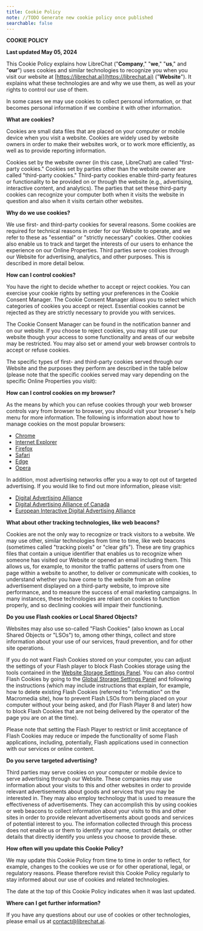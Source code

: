```yaml
---
title: Cookie Policy
note: //TODO Generate new cookie policy once published
searchable: false
---
```



**COOKIE POLICY**



**Last updated May 05, 2024**


This Cookie Policy explains how LibreChat ("**Company**," "**we**," "**us**," and "**our**") uses cookies and similar technologies to recognize you when you visit our website at [https://librechat.ai](https://librechat.ai) ("**Website**"). It explains what these technologies are and why we use them, as well as your rights to control our use of them.



In some cases we may use cookies to collect personal information, or that becomes personal information if we combine it with other information.



**What are cookies?**



Cookies are small data files that are placed on your computer or mobile device when you visit a website. Cookies are widely used by website owners in order to make their websites work, or to work more efficiently, as well as to provide reporting information.



Cookies set by the website owner (in this case, LibreChat) are called "first-party cookies." Cookies set by parties other than the website owner are called "third-party cookies." Third-party cookies enable third-party features or functionality to be provided on or through the website (e.g., advertising, interactive content, and analytics). The parties that set these third-party cookies can recognize your computer both when it visits the website in question and also when it visits certain other websites.



**Why do we use cookies?**



We use first- and third-party cookies for several reasons. Some cookies are required for technical reasons in order for our Website to operate, and we refer to these as "essential" or "strictly necessary" cookies. Other cookies also enable us to track and target the interests of our users to enhance the experience on our Online Properties. Third parties serve cookies through our Website for advertising, analytics, and other purposes. This is described in more detail below.



**How can I control cookies?**



You have the right to decide whether to accept or reject cookies. You can exercise your cookie rights by setting your preferences in the Cookie Consent Manager. The Cookie Consent Manager allows you to select which categories of cookies you accept or reject. Essential cookies cannot be rejected as they are strictly necessary to provide you with services.



The Cookie Consent Manager can be found in the notification banner and on our website. If you choose to reject cookies, you may still use our website though your access to some functionality and areas of our website may be restricted. You may also set or amend your web browser controls to accept or refuse cookies.



The specific types of first- and third-party cookies served through our Website and the purposes they perform are described in the table below (please note that the specific cookies served may vary depending on the specific Online Properties you visit):




**How can I control cookies on my browser?**



As the means by which you can refuse cookies through your web browser controls vary from browser to browser, you should visit your browser's help menu for more information. The following is information about how to manage cookies on the most popular browsers:

*   [Chrome](https://support.google.com/chrome/answer/95647#zippy=%2Callow-or-block-cookies)
*   [Internet Explorer](https://support.microsoft.com/en-us/windows/delete-and-manage-cookies-168dab11-0753-043d-7c16-ede5947fc64d)
*   [Firefox](https://support.mozilla.org/en-US/kb/enhanced-tracking-protection-firefox-desktop?redirectslug=enable-and-disable-cookies-website-preferences&redirectlocale=en-US)
*   [Safari](https://support.apple.com/en-ie/guide/safari/sfri11471/mac)
*   [Edge](https://support.microsoft.com/en-us/windows/microsoft-edge-browsing-data-and-privacy-bb8174ba-9d73-dcf2-9b4a-c582b4e640dd)
*   [Opera](https://help.opera.com/en/latest/web-preferences/)

In addition, most advertising networks offer you a way to opt out of targeted advertising. If you would like to find out more information, please visit:

*   [Digital Advertising Alliance](http://www.aboutads.info/choices/)
*   [Digital Advertising Alliance of Canada](https://youradchoices.ca/)
*   [European Interactive Digital Advertising Alliance](http://www.youronlinechoices.com/)



**What about other tracking technologies, like web beacons?**


Cookies are not the only way to recognize or track visitors to a website. We may use other, similar technologies from time to time, like web beacons (sometimes called "tracking pixels" or "clear gifs"). These are tiny graphics files that contain a unique identifier that enables us to recognize when someone has visited our Website or opened an email including them. This allows us, for example, to monitor the traffic patterns of users from one page within a website to another, to deliver or communicate with cookies, to understand whether you have come to the website from an online advertisement displayed on a third-party website, to improve site performance, and to measure the success of email marketing campaigns. In many instances, these technologies are reliant on cookies to function properly, and so declining cookies will impair their functioning.



**Do you use Flash cookies or Local Shared Objects?**



Websites may also use so-called "Flash Cookies" (also known as Local Shared Objects or "LSOs") to, among other things, collect and store information about your use of our services, fraud prevention, and for other site operations.



If you do not want Flash Cookies stored on your computer, you can adjust the settings of your Flash player to block Flash Cookies storage using the tools contained in the [Website Storage Settings Panel](http://www.macromedia.com/support/documentation/en/flashplayer/help/settings_manager07.html). You can also control Flash Cookies by going to the [Global Storage Settings Panel](http://www.macromedia.com/support/documentation/en/flashplayer/help/settings_manager03.html) and following the instructions (which may include instructions that explain, for example, how to delete existing Flash Cookies (referred to "information" on the Macromedia site), how to prevent Flash LSOs from being placed on your computer without your being asked, and (for Flash Player 8 and later) how to block Flash Cookies that are not being delivered by the operator of the page you are on at the time).



Please note that setting the Flash Player to restrict or limit acceptance of Flash Cookies may reduce or impede the functionality of some Flash applications, including, potentially, Flash applications used in connection with our services or online content.



**Do you serve targeted advertising?**



Third parties may serve cookies on your computer or mobile device to serve advertising through our Website. These companies may use information about your visits to this and other websites in order to provide relevant advertisements about goods and services that you may be interested in. They may also employ technology that is used to measure the effectiveness of advertisements. They can accomplish this by using cookies or web beacons to collect information about your visits to this and other sites in order to provide relevant advertisements about goods and services of potential interest to you. The information collected through this process does not enable us or them to identify your name, contact details, or other details that directly identify you unless you choose to provide these.



**How often will you update this Cookie Policy?**



We may update this Cookie Policy from time to time in order to reflect, for example, changes to the cookies we use or for other operational, legal, or regulatory reasons. Please therefore revisit this Cookie Policy regularly to stay informed about our use of cookies and related technologies.



The date at the top of this Cookie Policy indicates when it was last updated.



**Where can I get further information?**



If you have any questions about our use of cookies or other technologies, please email us at contact@librechat.ai.


